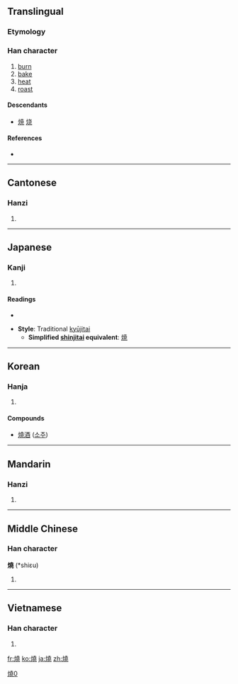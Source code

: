 {{also|焼|烧}}
==Translingual==
{{ja-forms|[[焼]]|[[烧]]|燒}}

===Etymology===
{{Han compound|火|堯|c1=s|c2=p|t1=fire|ls=psc}}

===Han character===
{{Han char|rn=86|rad=火|as=12|sn=16|four=9481<sub>1</sub>|canj=火土土山 (FGGU)}}

# [[burn]]
# [[bake]]
# [[heat]]
# [[roast]]

====Descendants====
* [[焼]] [[烧]]

====References====
* {{Han ref|kx=0683.080|dkj=19420|dj=1095.080|hdz=32231.070|uh=71D2|ud=29138|bh=BF4E|bd=48974}}

----

==Cantonese==

===Hanzi===
{{yue-hanzi|jyut=|y=siu1|sim=烧}}

# {{defn|Cantonese|sort=火12}}

----

==Japanese==

===Kanji===
{{ja-kanji|grade=|rs=火12}}

# {{defn|Japanese|sort=火12}}

====Readings====
* {{ja-readings|on=[[しょう]] (shō)|kun=[[やく]] (yaku)}}

* '''Style''': Traditional [[kyūjitai]]
** '''Simplified [[shinjitai]] equivalent''': [[焼]]

----

==Korean==

===Hanja===
{{ko-hanja|hangeul=[[소]]|eumhun=|rv=so|mr=so|y=so}}

# {{defn|Korean|sort=火12}}

====Compounds====
* [[燒酒]] ([[소주]])

----

==Mandarin==

===Hanzi===
{{cmn-hanzi|sim=烧|pin=[[shāo]] ([[shao1]])|wg=shao<sup>1</sup>}}

# {{defn|Mandarin|sort=火12}}

[[Category:CJKV characters simplified differently in Japan and China|燒0]]

----

==Middle Chinese==

===Han character===
'''燒''' (*shiɛu)<!--note: asterisk indicates that this character appears more than four times in the Tang Dynasty corpus of literature-->

# {{defn|Middle Chinese|sort=火12}}

----

==Vietnamese==

===Han character===
{{vi-hantu|[[thiêu]], [[thiu]], [[sao]]|rs=火12}}

# {{defn|Vietnamese|sort=火12}}

[[fr:燒]]
[[ko:燒]]
[[ja:燒]]
[[zh:燒]]